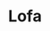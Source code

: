 ---
title: "Lofa"
subtitle: ""
creator: ""
categories: ["bath"]
featuredImage: "../src/assets/images/item/bath/DSC03033.png"
views: ["../src/assets/images/item/bath/DSC03033.png","../src/assets/images/item/bath/DSC03034.png","../src/assets/images/item/bath/DSC03035.png"]
nextItem: []
---